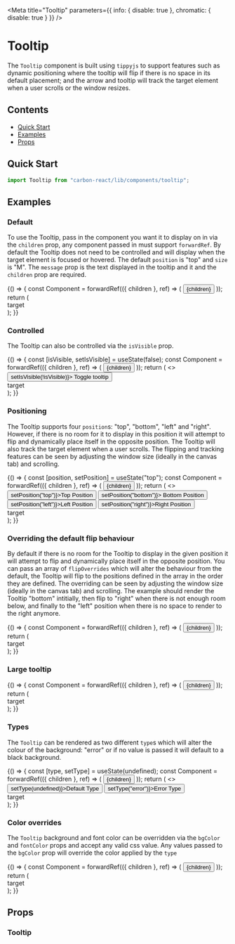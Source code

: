 
<Meta
  title="Tooltip"
  parameters={{ info: { disable: true }, chromatic: { disable: true } }}
/>

# Tooltip

The `Tooltip` component is built using `tippyjs` to support features such as dynamic positioning where the tooltip will
flip if there is no space in its default placement; and the arrow and tooltip will track the target element when a user scrolls
or the window resizes.

## Contents

- [Quick Start](#quick-start)
- [Examples](#examples)
- [Props](#props)

## Quick Start

```javascript
import Tooltip from "carbon-react/lib/components/tooltip";
```

## Examples

### Default

To use the Tooltip, pass in the component you want it to display on in via the `children` prop, any component passed in
must support `forwardRef`. By default the Tooltip does not need to be controlled and will display when the target element
is focused or hovered. The default `position` is "top" and `size` is "M". The `message` prop is the text displayed in the
tooltip and it and the `children` prop are required.

<Preview>
  <Story name="default">
    {() => {
      const Component = forwardRef(({ children }, ref) => (
        <button
          tabIndex="0"
          style={{
            backgroundColor: "#00815D",
            color: "white",
            cursor: "pointer",
            border: "none",
            padding: "8px",
          }}
          ref={ref}
        >
          {children}
        </button>
      ));
      return (
        <div style={{ padding: "60px" }}>
          <Tooltip message="I am a tooltip!">
            <Component>target</Component>
          </Tooltip>
        </div>
      );
    }}
  </Story>
</Preview>

### Controlled

The Tooltip can also be controlled via the `isVisible` prop.

<Preview>
  <Story name="controlled">
    {() => {
      const [isVisible, setIsVisible] = useState(false);
      const Component = forwardRef(({ children }, ref) => (
        <button
          tabIndex="0"
          style={{
            backgroundColor: "#00815D",
            color: "white",
            cursor: "pointer",
            border: "none",
            padding: "8px",
          }}
          ref={ref}
        >
          {children}
        </button>
      ));
      return (
        <>
          <div style={{ display: "flex" }}>
            <Button onClick={() => setIsVisible(!isVisible)}>
              Toggle tooltip
            </Button>
          </div>
          <div style={{ padding: "60px" }}>
            <Tooltip message="I am a tooltip!" isVisible={isVisible}>
              <Component>target</Component>
            </Tooltip>
          </div>
        </>
      );
    }}
  </Story>
</Preview>

### Positioning

The Tooltip supports four `position`s: "top", "bottom", "left" and "right". However, if there is no room for it to display
in this position it will attempt to flip and dynamically place itself in the opposite position. The Tooltip will also track
the target element when a user scrolls. The flipping and tracking features can be seen by adjusting the window size
(ideally in the canvas tab) and scrolling.

<Preview>
  <Story name="positioning">
    {() => {
      const [position, setPosition] = useState("top");
      const Component = forwardRef(({ children }, ref) => (
        <button
          tabIndex="0"
          style={{
            backgroundColor: "#00815D",
            color: "white",
            cursor: "pointer",
            border: "none",
            padding: "8px",
          }}
          ref={ref}
        >
          {children}
        </button>
      ));
      return (
        <>
          <div style={{ display: "flex" }}>
            <Button onClick={() => setPosition("top")}>Top Position</Button>
            <Button onClick={() => setPosition("bottom")}>
              Bottom Position
            </Button>
            <Button onClick={() => setPosition("left")}>Left Position</Button>
            <Button onClick={() => setPosition("right")}>Right Position</Button>
          </div>
          <div style={{ padding: "60px 60px 60px 160px" }}>
            <Tooltip message="I am a tooltip!" isVisible position={position}>
              <Component>target</Component>
            </Tooltip>
          </div>
        </>
      );
    }}
  </Story>
</Preview>

### Overriding the default flip behaviour

By default if there is no room for the Tooltip to display in the given position it will attempt to flip and dynamically
place itself in the opposite position. You can pass an array of `flipOverrides` which will alter the behaviour from the
default, the Tooltip will flip to the positions defined in the array in the order they are defined. The overriding
can be seen by adjusting the window size (ideally in the canvas tab) and scrolling. The example should render the
Tooltip "bottom" intitially, then flip to "right" when there is not enough room below, and finally to the "left" position
when there is no space to render to the right anymore.

<Preview>
  <Story name="flip behaviour overrides">
    {() => {
      const Component = forwardRef(({ children }, ref) => (
        <button
          tabIndex="0"
          style={{
            backgroundColor: "#00815D",
            color: "white",
            cursor: "pointer",
            border: "none",
            padding: "8px",
          }}
          ref={ref}
        >
          {children}
        </button>
      ));
      return (
        <div style={{ padding: "60px 0px 60px 250px" }}>
          <Tooltip
            message="I am a tooltip!"
            isVisible
            position="bottom"
            flipOverrides={["right", "left"]}
          >
            <Component>target</Component>
          </Tooltip>
        </div>
      );
    }}
  </Story>
</Preview>

### Large tooltip

<Preview>
  <Story name="large tooltip">
    {() => {
      const Component = forwardRef(({ children }, ref) => (
        <button
          tabIndex="0"
          style={{
            backgroundColor: "#00815D",
            color: "white",
            cursor: "pointer",
            border: "none",
            padding: "8px",
          }}
          ref={ref}
        >
          {children}
        </button>
      ));
      return (
        <div style={{ padding: "60px" }}>
          <Tooltip message="I am a tooltip!" size="large">
            <Component>target</Component>
          </Tooltip>
        </div>
      );
    }}
  </Story>
</Preview>

### Types

The `Tooltip` can be rendered as two different `type`s which will alter the colour of the background: "error"
or if no value is passed it will default to a black background.

<Preview>
  <Story name="types">
    {() => {
      const [type, setType] = useState(undefined);
      const Component = forwardRef(({ children }, ref) => (
        <button
          tabIndex="0"
          style={{
            backgroundColor: "#00815D",
            color: "white",
            cursor: "pointer",
            border: "none",
            padding: "8px",
          }}
          ref={ref}
        >
          {children}
        </button>
      ));
      return (
        <>
          <div style={{ display: "flex" }}>
            <Button onClick={() => setType(undefined)}>Default Type</Button>
            <Button onClick={() => setType("error")}>Error Type</Button>
          </div>
          <div style={{ padding: "60px" }}>
            <Tooltip message="I am a tooltip!" type={type}>
              <Component>target</Component>
            </Tooltip>
          </div>
        </>
      );
    }}
  </Story>
</Preview>

### Color overrides

The `Tooltip` background and font color can be overridden via the `bgColor` and `fontColor` props and accept any valid
css value. Any values passed to the `bgColor` prop will override the color applied by the `type`

<Preview>
  <Story name="color overrides">
    {() => {
      const Component = forwardRef(({ children }, ref) => (
        <button
          tabIndex="0"
          style={{
            backgroundColor: "#00815D",
            color: "white",
            cursor: "pointer",
            border: "none",
            padding: "8px",
          }}
          ref={ref}
        >
          {children}
        </button>
      ));
      return (
        <div style={{ padding: "60px" }}>
          <Tooltip
            message="I am a tooltip!"
            bgColor="lightblue"
            fontColor="black"
          >
            <Component>target</Component>
          </Tooltip>
        </div>
      );
    }}
  </Story>
</Preview>

## Props

### Tooltip

<Props of={Tooltip} />
